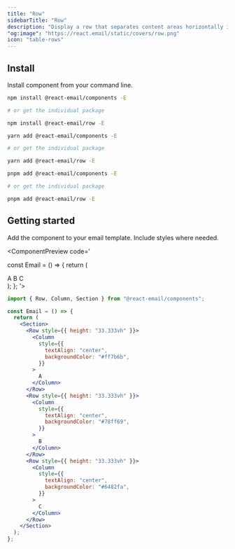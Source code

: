```yaml
---
title: "Row"
sidebarTitle: "Row"
description: "Display a row that separates content areas horizontally in your email."
"og:image": "https://react.email/static/covers/row.png"
icon: "table-rows"
---
```



## Install

Install component from your command line.

<CodeGroup>

```sh npm
npm install @react-email/components -E

# or get the individual package

npm install @react-email/row -E
```

```sh yarn
yarn add @react-email/components -E

# or get the individual package

yarn add @react-email/row -E
```

```sh pnpm
pnpm add @react-email/components -E

# or get the individual package

pnpm add @react-email/row -E
```

</CodeGroup>

## Getting started

Add the component to your email template. Include styles where needed.

<ComponentPreview code='

const Email = () => {
return (
<Section>
<Row
style={{
          height: "33.333vh"
        }} >
<Column
style={{
            textAlign: "center",
            backgroundColor: "#ff7b6b",
          }} >
A
</Column>
</Row>
<Row
style={{
          height: "33.333vh"
        }} >
<Column
style={{
            textAlign: "center",
            backgroundColor: "#78ff69",
          }} >
B
</Column>
</Row>
<Row
style={{
          height: "33.333vh"
        }} >
<Column
style={{
            textAlign: "center",
            backgroundColor: "#6482fa",
          }} >
C
</Column>
</Row>
</Section>
);
};
'>

```jsx
import { Row, Column, Section } from "@react-email/components";

const Email = () => {
  return (
    <Section>
      <Row style={{ height: "33.333vh" }}>
        <Column
          style={{
            textAlign: "center",
            backgroundColor: "#ff7b6b",
          }}
        >
          A
        </Column>
      </Row>
      <Row style={{ height: "33.333vh" }}>
        <Column
          style={{
            textAlign: "center",
            backgroundColor: "#78ff69",
          }}
        >
          B
        </Column>
      </Row>
      <Row style={{ height: "33.333vh" }}>
        <Column
          style={{
            textAlign: "center",
            backgroundColor: "#6482fa",
          }}
        >
          C
        </Column>
      </Row>
    </Section>
  );
};
```

</ComponentPreview>

<Support />
